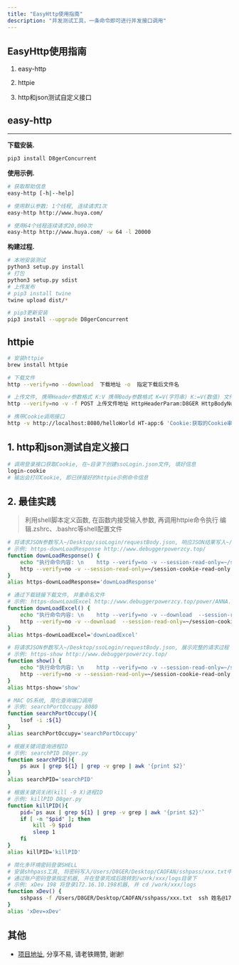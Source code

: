 ```yaml
---
title: "EasyHttp使用指南"
description: "并发测试工具，一条命令即可进行并发接口调用"
---
```


## EasyHttp使用指南

1.  easy-http

2.  httpie

3.  http和json测试自定义接口

## easy-http
---------

**下载安装.**
```bash
pip3 install D8gerConcurrent
```

**使用示例.**
```bash
# 获取帮助信息
easy-http [-h|--help]

# 使用默认参数: 1个线程, 连续请求1次
easy-http http://www.huya.com/

# 使用64个线程连续请求20,000次
easy-http http://www.huya.com/ -w 64 -l 20000
```

**构建过程.**
```bash
# 本地安装测试
python3 setup.py install
# 打包
python3 setup.py sdist
# 上传发布
# pip3 install twine
twine upload dist/*

# pip3更新安装
pip3 install --upgrade D8gerConcurrent
```

## httpie
```bash
# 安装httpie
brew install httpie

# 下载文件
http --verify=no --download  下载地址 -o  指定下载后文件名

# 上传文件, 携带Header参数格式 K:V 携带Body参数格式 K=V(字符串) K:=V(数值) 文件参数格式 K文件@V路径
http --verify=no -v -f POST 上传文件地址 HttpHeaderParam:D8GER HttpBodyNumParam:=4 HttpBodyStringParam:=D8GER  file@文件在本机的绝对路径(~/D8ger/good/luck.txt)

# 携带Cookie调用接口
http -v http://localhost:8080/helloWorld HT-app:6 'Cookie:获取的Cookie串'
```

## 1. http和json测试自定义接口
```bash
# 调用登录接口获取Cookie, 在~目录下创建ssoLogin.json文件, 填好信息
login-cookie
# 输出会打印Cookie, 即已拼接好的httpie示例命令信息
```

## 2. 最佳实践
> 利用shell脚本定义函数, 在函数内接受输入参数, 再调用httpie命令执行
> 编辑.zshrc、.bashrc等shell配置文件

```bash
# 将请求JSON参数写入~/Desktop/ssoLogin/requestBody.json, 响应JSON结果写入~/Desktop/ssoLogin/ResponseBody.json
# 示例: https-downLoadResponse http://www.debuggerpowerzcy.top/
function downLoadResponse() {
    echo "执行命令内容: \n    http --verify=no -v --session-read-only=~/session-cookie-read-only.json${1} < ~/Desktop/ssoLogin/requestBody.json -d >>~/Desktop/ssoLogin/ResponseBody.json ${@:2}\n"
    http --verify=no -v --session-read-only=~/session-cookie-read-only.json POST ${1} < ~/Desktop/ssoLogin/requestBody.json -d >>~/Desktop/ssoLogin/ResponseBody.json ${@:2}
}
alias https-downLoadResponse='downLoadResponse'

# 通过下载链接下载文件, 并重命名文件
# 示例: https-downLoadExcel http://www.debuggerpowerzcy.top/power/ANNA.jpg  My.jpg
function downLoadExcel() {
    echo "执行命令内容: \n    http --verify=no -v --download  --session-read-only=~/session-cookie-rey.json POST ${1} < ~/Desktop/ssoLogin/requestBody.json -o ${2}"
    http --verify=no -v --download  --session-read-only=~/session-cookie-read-only.json POST ${1} < ~/Desktop/ssoLogin/requestBody.json -o ${2}
}
alias https-downLoadExcel='downLoadExcel'

# 将请求JSON参数写入~/Desktop/ssoLogin/requestBody.json, 展示完整的请求过程
# 示例: https-show http://www.debuggerpowerzcy.top/
function show() {
    echo "执行命令内容: \n    http --verify=no -v --session-read-only=~/session-cookie-read-only.json${1} < ~/Desktop/ssoLogin/requestBody.json ${@:2}\n"
    http --verify=no -v --session-read-only=~/session-cookie-read-only.json POST ${1} < ~/Desktop/ssoLogin/requestBody.json ${@:2}
}
alias https-show='show'

# MAC OS系统, 简化查询端口调用
# 示例: searchPortOccupy 8080
function searchPortOccupy(){
    lsof -i :${1}
}
alias searchPortOccupy='searchPortOccupy'

# 根据关键词查询进程ID
# 示例: searchPID D8ger.py
function searchPID(){
    ps aux | grep ${1} | grep -v grep | awk '{print $2}'
}
alias searchPID='searchPID'

# 根据关键词关闭(kill -9 X)进程ID
# 示例: killPID D8ger.py
function killPID(){
    pid=`ps aux | grep ${1} | grep -v grep | awk '{print $2}'`
    if [ -n "$pid" ]; then
        kill -9 $pid
        sleep 1
    fi
}
alias killPID='killPID'

# 简化多环境密码登录SHELL
# 安装shhpass工具, 将密码写入/Users/D8GER/Desktop/CAOFAN/sshpass/xxx.txt中
# 通过账户密码登录指定机器, 并在登录完成后跳转到/work/xxx/logs目录下
# 示例: xDev 198 将登录172.16.10.198机器, 并 cd /work/xxx/logs
function xDev() {
    sshpass -f /Users/D8GER/Desktop/CAOFAN/sshpass/xxx.txt  ssh 姓名@172.16.10.${1}  -t  'cd /work/xxx/logs/; exec $SHELL'
}
alias 'xDev=xDev'
```

## 其他
- [项目地址](https://github.com/caofanCPU/D8gerConcurrent), 分享不易, 请老铁赐赞, 谢谢!
